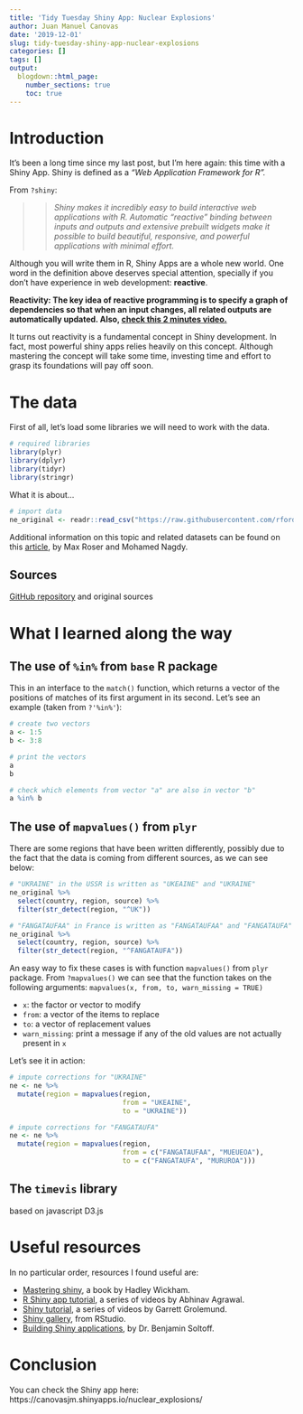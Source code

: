 ```yaml
---
title: 'Tidy Tuesday Shiny App: Nuclear Explosions'
author: Juan Manuel Canovas
date: '2019-12-01'
slug: tidy-tuesday-shiny-app-nuclear-explosions
categories: []
tags: []
output:
  blogdown::html_page:
    number_sections: true
    toc: true
---
```



# Introduction  

It’s been a long time since my last post, but I’m here again: this time with a Shiny App. Shiny is defined as a *"Web Application Framework for R".*   

From `?shiny`:

>> *Shiny makes it incredibly easy to build interactive web applications with R. Automatic "reactive" binding between inputs and outputs and extensive prebuilt widgets make it possible to build beautiful, responsive, and powerful applications with minimal effort.*

Although you will write them in R, Shiny Apps are a whole new world. One word in the definition above deserves special attention, specially if you don’t have experience in web development: **reactive**. 

**Reactivity: The key idea of reactive programming is to specify a graph of dependencies so that when an input changes, all related outputs are automatically updated. Also, [check this 2 minutes video.](https://vimeo.com/rstudioinc/review/131218530/212d8a5a7a/#t=47m25s)**  

It turns out reactivity is a fundamental concept in Shiny development. In fact, most powerful shiny apps relies heavily on this concept. Although mastering the concept will take some time, investing time and effort to grasp its foundations will pay off soon.

# The data  

First of all, let's load some libraries we will need to work with the data.   

```r
# required libraries
library(plyr)
library(dplyr)
library(tidyr)
library(stringr)
```


What it is about... 

```r
# import data
ne_original <- readr::read_csv("https://raw.githubusercontent.com/rfordatascience/tidytuesday/master/data/2019/2019-08-20/nuclear_explosions.csv")
```


Additional information on this topic and related datasets can be found on this [article](https://ourworldindata.org/nuclear-weapons), by Max Roser and Mohamed Nagdy.

## Sources  

[GitHub repository](https://github.com/rfordatascience/tidytuesday/tree/master/data/2019/2019-08-20) and original sources  


# What I learned along the way

## The use of `%in%` from `base` R package  

This in an interface to the `match()` function, which returns a vector of the positions of matches of its first argument in its second. Let's see an example (taken from `?'%in%'`):

```r
# create two vectors
a <- 1:5
b <- 3:8

# print the vectors
a
b

# check which elements from vector "a" are also in vector "b"
a %in% b
```


## The use of `mapvalues()` from `plyr`  

There are some regions that have been written differently, possibly due to the fact that the data is coming from different sources, as we can see below:  

```r
# "UKRAINE" in the USSR is written as "UKEAINE" and "UKRAINE"
ne_original %>% 
  select(country, region, source) %>% 
  filter(str_detect(region, "^UK"))

# "FANGATAUFAA" in France is written as "FANGATAUFAA" and "FANGATAUFA"
ne_original %>% 
  select(country, region, source) %>% 
  filter(str_detect(region, "^FANGATAUFA"))
```

An easy way to fix these cases is with function `mapvalues()` from `plyr` package. From `?mapvalues()` we can see that the function takes on the following arguments: `mapvalues(x, from, to, warn_missing = TRUE)`

* `x`: the factor or vector to modify  
* `from`: a vector of the items to replace  
* `to`: a vector of replacement values  
* `warn_missing`: print a message if any of the old values are not actually present in `x`

Let's see it in action:  

```r
# impute corrections for "UKRAINE"
ne <- ne %>% 
  mutate(region = mapvalues(region, 
                            from = "UKEAINE", 
                            to = "UKRAINE"))

# impute corrections for "FANGATAUFA"
ne <- ne %>% 
  mutate(region = mapvalues(region, 
                            from = c("FANGATAUFAA", "MUEUEOA"), 
                            to = c("FANGATAUFA", "MURUROA")))
```


## The `timevis` library 

based on javascript D3.js   


# Useful resources  

In no particular order, resources I found useful are:   

* [Mastering shiny](https://mastering-shiny.org/), a book by Hadley Wickham.
* [R Shiny app tutorial](https://www.youtube.com/watch?v=_0ORRJqctHE&list=PL6wLL_RojB5xNOhe2OTSd-DPkMLVY9DfB), a series of videos by Abhinav Agrawal.  
* [Shiny tutorial](https://shiny.rstudio.com/tutorial/), a series of videos by Garrett Grolemund.  
* [Shiny gallery](https://shiny.rstudio.com/gallery/), from RStudio.  
* [Building Shiny applications](https://cfss.uchicago.edu/notes/shiny/), by Dr. Benjamin Soltoff.  


# Conclusion  

You can check the Shiny app here:   
https://canovasjm.shinyapps.io/nuclear_explosions/

